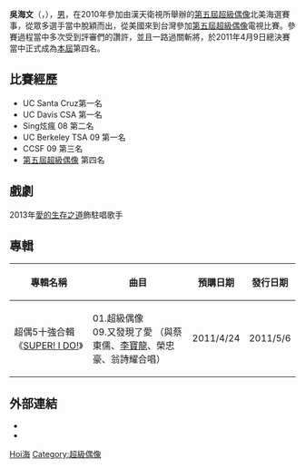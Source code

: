 {{BLP unsourced|time=2020-05-01T00:42:37+00:00}}
{{藝人
| 姓名 = 吳海文
| 羅馬拼音 = Wu, Hai Wen
| 英文名 = Kevin Wu
| 圖片 = KEVIN WU.jpg
| 圖片簡介 = 
| 類型 = 男歌手
| 出生日期 = {{birth date_and age|1986|12|4}}
| 教育程度 = Musicians' Institute (GAA)
| 國籍 = {{USA}}
| 出生地點 = {{CHN}}[[廣東省|廣東省]][[開平縣|開平縣]] 
| 職業 = [[歌手|歌手]]
| 活躍年代 = 2010年至今
}}
'''吳海文'''（{{lang-en|Kevin Wu}}，{{bd|1986年|12月4日}}），[[男|男]]，在2010年參加由漢天衛視所舉辦的[[超級偶像5|第五屆超級偶像]]北美海選賽事，從眾多選手當中脫穎而出，從美國來到台灣參加[[超級偶像5|第五屆超級偶像]]電視比賽。參賽過程當中多次受到評審們的讚許，並且一路過關斬將，於2011年4月9日總決賽當中正式成為[[超級偶像5|本屆]]第四名。

==比賽經歷==
*UC Santa Cruz第一名
*UC Davis CSA 第一名
*Sing炫瘋 08 第二名
*UC Berkeley TSA 09 第一名
*CCSF 09 第三名
*[[超級偶像5|第五屆超級偶像]] 第四名

==戲劇==
2013年[[愛的生存之道|愛的生存之道]]飾駐唱歌手

==專輯==
<!--{|class="wikitable", border="1"-->
{| class="wikitable"  
 |- bgcolor="#efefef"
!專輯名稱!!曲目!!預購日期!!發行日期
|-
|超偶5十強合輯《[[SUPER!_I_DO!|SUPER! I DO!]]》||01.超級偶像<br>09.又發現了愛 （與蔡東儒、[[李寶龍|李寶龍]]、榮忠豪、翁詩耀合唱）||2011/4/24||2011/5/6
|}

==外部連結==
* {{sinaweibo|nghoimun}}
* {{facebook|GuitarsOnAir}}

{{start box}}
{{succession box|[[郭少軒|郭少軒]]|詹英豪|[[超級偶像|超級偶像]][[第四名|第四名]]|2010年7月24日-2011年4月23日}}
{{end box}}

{{超偶幫}}

{{DEFAULTSORT:Ng, Hoi Mun}}
[[Category:吳姓|Hoi海]]
[[Category:超級偶像|Category:超級偶像]]